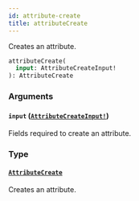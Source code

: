 ```yaml
---
id: attribute-create
title: attributeCreate
---
```


Creates an attribute.

```graphql
attributeCreate(
  input: AttributeCreateInput!
): AttributeCreate

```

### Arguments

#### `input` ([`AttributeCreateInput!`](/developer/api-reference/inputs/attribute-create-input.mdx))

Fields required to create an attribute.

### Type

#### [`AttributeCreate`](/developer/api-reference/objects/attribute-create.mdx)

Creates an attribute.
